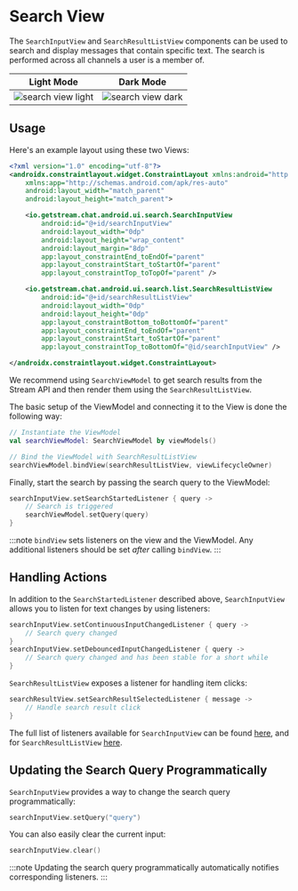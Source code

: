 # Search View

The `SearchInputView` and `SearchResultListView` components can be used to search and display messages that contain specific text. The search is performed across all channels a user is a member of.

| Light Mode | Dark Mode |
| --- | --- |
|![search view light](../../assets/search_view_hey_light.png)|![search view dark](../../assets/search_view_hey_dark.png)|

## Usage

Here's an example layout using these two Views:

```xml
<?xml version="1.0" encoding="utf-8"?>
<androidx.constraintlayout.widget.ConstraintLayout xmlns:android="http://schemas.android.com/apk/res/android"
    xmlns:app="http://schemas.android.com/apk/res-auto"
    android:layout_width="match_parent"
    android:layout_height="match_parent">

    <io.getstream.chat.android.ui.search.SearchInputView
        android:id="@+id/searchInputView"
        android:layout_width="0dp"
        android:layout_height="wrap_content"
        android:layout_margin="8dp"
        app:layout_constraintEnd_toEndOf="parent"
        app:layout_constraintStart_toStartOf="parent"
        app:layout_constraintTop_toTopOf="parent" />

    <io.getstream.chat.android.ui.search.list.SearchResultListView
        android:id="@+id/searchResultListView"
        android:layout_width="0dp"
        android:layout_height="0dp"
        app:layout_constraintBottom_toBottomOf="parent"
        app:layout_constraintEnd_toEndOf="parent"
        app:layout_constraintStart_toStartOf="parent"
        app:layout_constraintTop_toBottomOf="@id/searchInputView" />

</androidx.constraintlayout.widget.ConstraintLayout>
```

We recommend using `SearchViewModel` to get search results from the Stream API and then render them using the `SearchResultListView`.

The basic setup of the ViewModel and connecting it to the View is done the following way:

```kotlin 
// Instantiate the ViewModel 
val searchViewModel: SearchViewModel by viewModels()

// Bind the ViewModel with SearchResultListView
searchViewModel.bindView(searchResultListView, viewLifecycleOwner)
```

Finally, start the search by passing the search query to the ViewModel:

```kotlin 
searchInputView.setSearchStartedListener { query ->
    // Search is triggered
    searchViewModel.setQuery(query)
}
```

:::note
`bindView` sets listeners on the view and the ViewModel. Any additional listeners should be set _after_ calling `bindView`.
:::

## Handling Actions

In addition to the `SearchStartedListener` described above, `SearchInputView` allows you to listen for text changes by using listeners:

```kotlin
searchInputView.setContinuousInputChangedListener { query ->
    // Search query changed 
}
searchInputView.setDebouncedInputChangedListener { query ->
    // Search query changed and has been stable for a short while 
}
```

`SearchResultListView` exposes a listener for handling item clicks:

```kotlin
searchResultView.setSearchResultSelectedListener { message ->
    // Handle search result click
}
```

The full list of listeners available for `SearchInputView` can be found [here](https://getstream.github.io/stream-chat-android/stream-chat-android-ui-components/io.getstream.chat.android.ui.search/-search-input-view/), and for `SearchResultListView` [here](https://getstream.github.io/stream-chat-android/stream-chat-android-ui-components/io.getstream.chat.android.ui.search.list/-search-result-list-view/).

## Updating the Search Query Programmatically

`SearchInputView` provides a way to change the search query programmatically:

```kotlin
searchInputView.setQuery("query")
```

You can also easily clear the current input:

```kotlin
searchInputView.clear()
```

:::note
Updating the search query programmatically automatically notifies corresponding listeners.
:::
